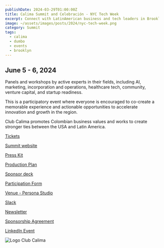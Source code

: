 ```yaml
---
publishDate: 2024-03-29T01:00:00Z
title: Calima Summit and Celebración - NYC Tech Week
excerpt: Connect with LatinAmerican business and tech leaders in Brooklyn during NYC Tech Week
image: ~/assets/images/posts/2024/nyc-tech-week.png
category: Summit
tags:
  - calima
  - dumbo
  - events
  - brooklyn
---
```


## June 5 - 6, 2024

​Panels and workshops by active experts in their fields, including AI,
marketing, incorporation and operations, healthcare tech, community, venture
capital, and startup readiness.

​This is a participatory event where everyone is encouraged to co-create a
memorable experience and actionable opportunities to accelerate innovation and
growth in the region.

​Club Calima promotes Colombian business values and works to create stronger
ties between the USA and Latin America.

[Tickets](https://lu.ma/calimajc2024)

[Summit website](https://awsmvc.notion.site/Club-Calima-NYC-Tech-Week-Summit-a90fd2b36fa44f1688edf60df8fb2b04)

[Press Kit](https://awsmvc.notion.site/Press-Kit-Club-Calima-summit-NYC-Tech-Week-f1873bf8d9ca45f8ac19867d88e2b296)

[Production Plan](https://awsmvc.notion.site/Summit-production-plan-NYC-tech-week-24-0a3ed9a15d5c4c00b73e36a0727dae43?)

[Sponsor deck](/pdf/nyc-tech-week-calima-summit.pdf)

[Participation Form](https://forms.gle/9zeEmJsGLc1TVv9E8)

[Venue - Persona Studio](https://maps.app.goo.gl/2va1GsbJT16Ai1sg7)

[Slack](/2024/slack)

[Newsletter](/2024/newsletter)

[Sponsorship Agreement](/about/sponsor.agreement)

[LinkedIn Event](https://www.linkedin.com/events/calimainauguralsummit-brooklyn7161449770568331265/about/)

![Logo Club Calima](~/assets/images/posts/2024/Calima_Logo.png)

